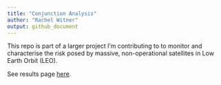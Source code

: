 ```yaml
---
title: "Conjunction Analysis"
author: "Rachel Witner"
output: github_document
---
```

 
This repo is part of a larger project I'm contributing to to monitor and characterise the risk posed by massive, non-operational satellites in Low Earth Orbit (LEO). 

See results page [here](https://rawitner.github.io/conjunction_analysis/).